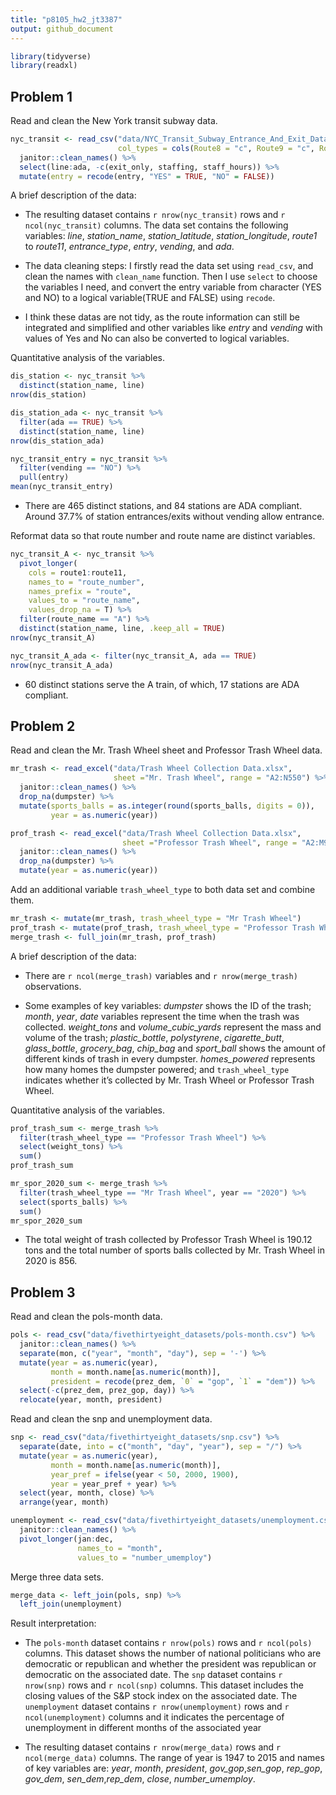```yaml
---
title: "p8105_hw2_jt3387"
output: github_document
---
```

  
```r
library(tidyverse)
library(readxl)
```

## Problem 1

Read and clean the New York transit subway data.

```r
nyc_transit <- read_csv("data/NYC_Transit_Subway_Entrance_And_Exit_Data.csv",
                        col_types = cols(Route8 = "c", Route9 = "c", Route10 = "c", Route11 = "c")) %>% 
  janitor::clean_names() %>% 
  select(line:ada, -c(exit_only, staffing, staff_hours)) %>% 
  mutate(entry = recode(entry, "YES" = TRUE, "NO" = FALSE))
```

A brief description of the data:
  
- The resulting dataset contains ``r nrow(nyc_transit)`` rows and ``r ncol(nyc_transit)`` columns. The data set contains the following variables: *line*, *station_name*, *station_latitude*, *station_longitude*, *route1* to *route11*, *entrance_type*, *entry*, *vending*, and *ada*. 

- The data cleaning steps: I firstly read the data set using `read_csv`, and clean the names with `clean_name` function. Then I use `select` to choose the variables I need, and convert the entry variable from character (YES and NO) to a logical variable(TRUE and FALSE) using `recode`.

- I think these datas are not tidy, as the route information can still be integrated and simplified and other variables like *entry* and *vending* with values of Yes and No can also be converted to logical variables.

Quantitative analysis of the variables.

```r
dis_station <- nyc_transit %>% 
  distinct(station_name, line)
nrow(dis_station)

dis_station_ada <- nyc_transit %>%
  filter(ada == TRUE) %>% 
  distinct(station_name, line)
nrow(dis_station_ada)

nyc_transit_entry = nyc_transit %>% 
  filter(vending == "NO") %>% 
  pull(entry)
mean(nyc_transit_entry)
```

- There are 465 distinct stations, and 84 stations are ADA compliant. Around 37.7% of station entrances/exits without vending allow entrance.

Reformat data so that route number and route name are distinct variables.

```r
nyc_transit_A <- nyc_transit %>% 
  pivot_longer(
    cols = route1:route11, 
    names_to = "route_number",
    names_prefix = "route",
    values_to = "route_name",
    values_drop_na = T) %>% 
  filter(route_name == "A") %>% 
  distinct(station_name, line, .keep_all = TRUE)
nrow(nyc_transit_A)

nyc_transit_A_ada <- filter(nyc_transit_A, ada == TRUE)
nrow(nyc_transit_A_ada)
```

- 60 distinct stations serve the A train, of which, 17 stations are ADA compliant.

## Problem 2

Read and clean the Mr. Trash Wheel sheet and Professor Trash Wheel data.

```r
mr_trash <- read_excel("data/Trash Wheel Collection Data.xlsx", 
                       sheet ="Mr. Trash Wheel", range = "A2:N550") %>%
  janitor::clean_names() %>% 
  drop_na(dumpster) %>% 
  mutate(sports_balls = as.integer(round(sports_balls, digits = 0)),
         year = as.numeric(year)) 

prof_trash <- read_excel("data/Trash Wheel Collection Data.xlsx", 
                         sheet ="Professor Trash Wheel", range = "A2:M97") %>%
  janitor::clean_names() %>% 
  drop_na(dumpster) %>% 
  mutate(year = as.numeric(year)) 
```

Add an additional variable `trash_wheel_type` to both data set and combine them.

```r
mr_trash <- mutate(mr_trash, trash_wheel_type = "Mr Trash Wheel")
prof_trash <- mutate(prof_trash, trash_wheel_type = "Professor Trash Wheel")
merge_trash <- full_join(mr_trash, prof_trash)
```

A brief description of the data:
  
- There are `r ncol(merge_trash)` variables and `r nrow(merge_trash)` observations.

- Some examples of key variables: *dumpster* shows the ID of the trash; *month*, *year*, *date* variables represent the time when the trash was collected. *weight_tons* and *volume_cubic_yards* represent the mass and volume of the trash; *plastic_bottle*, *polystyrene*, *cigarette_butt*, *glass_bottle*, *grocery_bag*, *chip_bag* and *sport_ball* shows the amount of different kinds of trash in every dumpster. *homes_powered* represents how many homes the dumpster powered; and `trash_wheel_type` indicates whether it's collected by Mr. Trash Wheel or Professor Trash Wheel.

Quantitative analysis of the variables.

```r
prof_trash_sum <- merge_trash %>% 
  filter(trash_wheel_type == "Professor Trash Wheel") %>% 
  select(weight_tons) %>% 
  sum()
prof_trash_sum

mr_spor_2020_sum <- merge_trash %>% 
  filter(trash_wheel_type == "Mr Trash Wheel", year == "2020") %>% 
  select(sports_balls) %>% 
  sum()
mr_spor_2020_sum
```

- The total weight of trash collected by Professor Trash Wheel is 190.12 tons and the total number of sports balls collected by Mr. Trash Wheel in 2020 is 856.

## Problem 3

Read and clean the pols-month data.

```r
pols <- read_csv("data/fivethirtyeight_datasets/pols-month.csv") %>% 
  janitor::clean_names() %>% 
  separate(mon, c("year", "month", "day"), sep = '-') %>% 
  mutate(year = as.numeric(year),
         month = month.name[as.numeric(month)], 
         president = recode(prez_dem, `0` = "gop", `1` = "dem")) %>% 
  select(-c(prez_dem, prez_gop, day)) %>% 
  relocate(year, month, president)
```

Read and clean the snp and unemployment data.

```r
snp <- read_csv("data/fivethirtyeight_datasets/snp.csv") %>% 
  separate(date, into = c("month", "day", "year"), sep = "/") %>% 
  mutate(year = as.numeric(year),
         month = month.name[as.numeric(month)],
         year_pref = ifelse(year < 50, 2000, 1900), 
         year = year_pref + year) %>% 
  select(year, month, close) %>% 
  arrange(year, month)

unemployment <- read_csv("data/fivethirtyeight_datasets/unemployment.csv") %>%
  janitor::clean_names() %>% 
  pivot_longer(jan:dec,
               names_to = "month",
               values_to = "number_umemploy")
```

Merge three data sets.

```r
merge_data <- left_join(pols, snp) %>% 
  left_join(unemployment) 
```

Result interpretation:

- The `pols-month` dataset contains ``r nrow(pols)`` rows and ``r ncol(pols)`` columns. This dataset shows the number of national politicians who are democratic or republican and whether the president was republican or democratic on the associated date. The `snp` dataset contains ``r nrow(snp)`` rows and ``r ncol(snp)`` columns. This dataset includes the closing values of the S&P stock index on the associated date. The `unemployment` dataset contains ``r nrow(unemployment)`` rows and ``r ncol(unemployment)`` columns and it indicates the percentage of unemployment in different months of the associated year

- The resulting dataset contains ``r nrow(merge_data)`` rows and ``r ncol(merge_data)`` columns. The range of year is 1947 to 2015 and names of key variables are: *year*, *month*, *president*, *gov_gop*,*sen_gop*, *rep_gop*, *gov_dem*, *sen_dem*,*rep_dem*, *close*, *number_umemploy*.